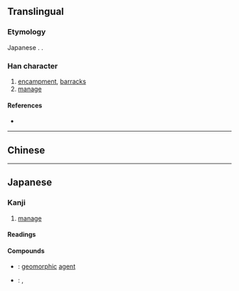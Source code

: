 {{also|營|营}}
{{character info/new}}
==Translingual==
{{Han simplified forms|營|営|营}}

===Etymology===
Japanese {{w|shinjitai}}. {{Han simp|營|f=炏|t=⺍}}.

===Han character===
{{Han char|rn=30|rad=口|as=09|sn=12|four=|canj=FBRHR,FBRR|ids=⿳⺍冖吕(GH),⿳⺌冖呂(T),⿳⺍冖呂(JK)}}

# [[encampment]], [[barracks]]
# [[manage]]

====References====
* {{Han ref|kx=0201.121|dkj=04025|dj=0424.040|hdz=10661.081|uh=55B6|ud=21942}}

----

==Chinese==
{{zh-see|營|v}}

----

==Japanese==
{{ja-kanji forms|営|營}}

===Kanji===
{{ja-kanji|grade=5|rs=口09|kyu=營}}

# [[manage]]

====Readings====
{{ja-readings
|goon=よう
|kanon=えい
|kun=いとな-む, いとな-み
}}

====Compounds====
* {{ja-r|営力|えいりょく}}: [[geomorphic]] [[agent]]
* {{ja-r|営業|えいぎょう}}: {{l|en|business}}, {{l|en|trade}}
